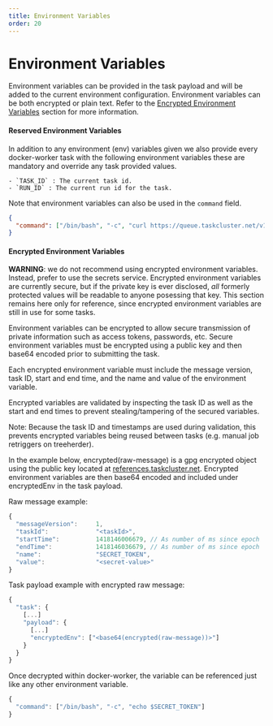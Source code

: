 ```yaml
---
title: Environment Variables
order: 20
---
```


# Environment Variables

Environment variables can be provided in the task payload and will be added to the
current environment configuration. Environment variables can be both encrypted or
plain text. Refer to the [Encrypted Environment Variables](#encrypted-environment-variables)
section for more information.

#### Reserved Environment Variables

In addition to any environment (env) variables given we also provide every
docker-worker task with the following environment variables these are mandatory
and override any task provided values.

    - `TASK_ID` : The current task id.
    - `RUN_ID` : The current run id for the task.

Note that environment variables can also be used in the `command` field.

```json
{
  "command": ["/bin/bash", "-c", "curl https://queue.taskcluster.net/v1/task/$TASK_ID"]
}
```

#### Encrypted Environment Variables

**WARNING**: we do not recommend using encrypted environment variables.
Instead, prefer to use the secrets service.  Encrypted environment variables
are currently secure, but if the private key is ever disclosed, *all* formerly
protected values will be readable to anyone posessing that key.  This section
remains here only for reference, since encrypted environment variables are
still in use for some tasks.

Environment variables can be encrypted to allow secure transmission of private information
such as access tokens, passwords, etc. Secure environment variables must be encrypted
using a public key and then base64 encoded prior to submitting the task.

Each encrypted environment variable must include the message version, task ID,
start and end time, and the name and value of the environment variable.

Encrypted variables are validated by inspecting the task ID as well as the start
and end times to prevent stealing/tampering of the secured variables.

Note: Because the task ID and timestamps are used during validation, this prevents
encrypted variables being reused between tasks (e.g. manual job retriggers on treeherder).

In the example below, encrypted(raw-message) is a gpg encrypted object using the
public key located at [references.taskcluster.net](http://references.taskcluster.net/docker-worker/v1/docker-worker-pub.pem).
Encrypted environment variables are then base64 encoded and included under encryptedEnv in the task payload.

Raw message example:

```js
{
  "messageVersion":     1,
  "taskId":             "<taskId>",
  "startTime":          1418146006679, // As number of ms since epoch
  "endTime":            1418146036679, // As number of ms since epoch
  "name":               "SECRET_TOKEN",
  "value":              "<secret-value>"
}
```

Task payload example with encrypted raw message:

```js
{
  "task": {
    [...]
    "payload": {
      [...]
      "encryptedEnv": ["<base64(encrypted(raw-message))>"]
    }
  }
}
```

Once decrypted within docker-worker, the variable can be referenced just like any other environment variable.

```js
{
  "command": ["/bin/bash", "-c", "echo $SECRET_TOKEN"]
}
```
